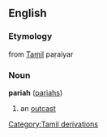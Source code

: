 ==English==
===Etymology===
from [[Tamil]] paṛaiyar
===Noun===
'''pariah''' ([[pariahs]])

#an [[outcast]]
[[Category:Tamil derivations]]